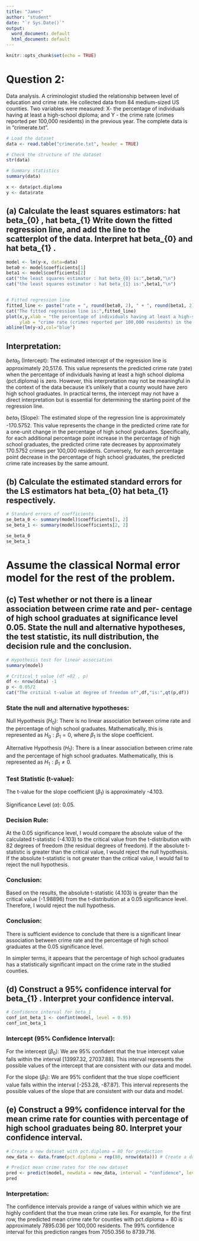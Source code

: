 ```yaml
---
title: "James"
author: "student"
date: "`r Sys.Date()`"
output:
  word_document: default
  html_document: default
---
```


```r
knitr::opts_chunk$set(echo = TRUE)
```

# Question 2:

Data analysis. A criminologist studied the relationship between level of education and crime rate. He collected data from 84 medium-sized US counties. Two variables were measured: X- the percentage of individuals having at least a high-school diploma; and Y - the crime rate (crimes reported per 100,000 residents) in the previous year. The complete data is in "crimerate.txt".

```r
# Load the dataset
data <- read.table("crimerate.txt", header = TRUE)

# Check the structure of the dataset
str(data)

# Summary statistics
summary(data)

x <- data$pct.diploma
y <- data$rate
```

## (a) Calculate the least squares estimators: hat beta\_{0} , hat beta\_{1} Write down the fitted regression line, and add the line to the scatterplot of the data. Interpret hat beta\_{0} and hat beta\_{1} .

```r
model <- lm(y~x, data=data)
beta0 <- model$coefficients[1]
beta1 <- model$coefficients[2]
cat("the least squares estimator : hat beta_{0} is:",beta0,"\n")
cat("the least squares estimator : hat beta_{1} is:",beta1,"\n")


# Fitted regression line
fitted_line <- paste("rate = ", round(beta0, 2), " + ", round(beta1, 2), " * pct.diploma")
cat("The fitted regression line is:",fitted_line)
plot(x,y,xlab = "the percentage of individuals having at least a high-school diploma",
     ylab = "crime rate (crimes reported per 100,000 residents) in the previous year")
abline(lm(y~x),col="blue")
```

## Interpretation:

$beta_{0}$ (Intercept): The estimated intercept of the regression line is approximately 20,517.6. This value represents the predicted crime rate (rate) when the percentage of individuals having at least a high school diploma (pct.diploma) is zero. However, this interpretation may not be meaningful in the context of the data because it's unlikely that a county would have zero high school graduates. In practical terms, the intercept may not have a direct interpretation but is essential for determining the starting point of the regression line.

$beta_{1}$ (Slope): The estimated slope of the regression line is approximately -170.5752. This value represents the change in the predicted crime rate for a one-unit change in the percentage of high school graduates. Specifically, for each additional percentage point increase in the percentage of high school graduates, the predicted crime rate decreases by approximately 170.5752 crimes per 100,000 residents. Conversely, for each percentage point decrease in the percentage of high school graduates, the predicted crime rate increases by the same amount.

## (b) Calculate the estimated standard errors for the LS estimators hat beta\_{0} hat beta\_{1} respectively.

```r
# Standard errors of coefficients
se_beta_0 <- summary(model)$coefficients[1, 2]
se_beta_1 <- summary(model)$coefficients[2, 2]

se_beta_0
se_beta_1

```

# Assume the classical Normal error model for the rest of the problem.

## (c) Test whether or not there is a linear association between crime rate and per- centage of high school graduates at significance level 0.05. State the null and alternative hypotheses, the test statistic, its null distribution, the decision rule and the conclusion.

```r
# Hypothesis test for linear association
summary(model)

# Critical t value (df =82 , p)
df <- nrow(data) -1 
p <- 0.05/2
cat("The critical t-value at degree of freedom of",df,"is:",qt(p,df))
```

### State the null and alternative hypotheses:

Null Hypothesis ($H_0$): There is no linear association between crime rate and the percentage of high school graduates. Mathematically, this is represented as $H_0: \beta_1 = 0$, where $\beta_1$ is the slope coefficient.

Alternative Hypothesis ($H_1$): There is a linear association between crime rate and the percentage of high school graduates. Mathematically, this is represented as $H_1: \beta_1 \neq 0$.



### Test Statistic (t-value):

The t-value for the slope coefficient ($\beta_1$) is approximately -4.103.

Significance Level ($\alpha$):  0.05.


### Decision Rule: 

At the 0.05 significance level, I would compare the absolute value of the calculated t-statistic (-4.103) to the critical value from the t-distribution with 82 degrees of freedom (the residual degrees of freedom).
If the absolute t-statistic is greater than the critical value, I would reject the null hypothesis.
If the absolute t-statistic is not greater than the critical value, I would fail to reject the null hypothesis.

### Conclusion:
Based on the results, the absolute t-statistic (4.103) is greater than the critical value (-1.98896) from the t-distribution at a 0.05 significance level. Therefore, I would reject the null hypothesis.

### Conclusion: 
There is sufficient evidence to conclude that there is a significant linear association between crime rate and the percentage of high school graduates at the 0.05 significance level.

In simpler terms, it appears that the percentage of high school graduates has a statistically significant impact on the crime rate in the studied counties.



## (d) Construct a 95% confidence interval for beta\_{1} . Interpret your confidence interval.
```r
# Confidence interval for beta_1
conf_int_beta_1 <- confint(model, level = 0.95)
conf_int_beta_1

```

### Intercept (95% Confidence Interval):

For the intercept ($\beta_0$): We are 95% confident that the true intercept value falls within the interval [13997.32, 27037.88]. This interval represents the possible values of the intercept that are consistent with our data and model.

For the slope ($\beta_1$): We are 95% confident that the true slope coefficient value falls within the interval [-253.28, -87.87]. This interval represents the possible values of the slope that are consistent with our data and model.


## (e) Construct a 99% confidence interval for the mean crime rate for counties with percentage of high school graduates being 80. Interpret your confidence interval.
```r
# Create a new dataset with pct.diploma = 80 for prediction
new_data <- data.frame(pct.diploma = rep(80, nrow(data))) # Create a dataset with 84 rows, all with pct.diploma = 80

# Predict mean crime rates for the new dataset
pred <- predict(model, newdata = new_data, interval = "confidence", level = 0.99)
pred


```

### Interpretation:

The confidence intervals provide a range of values within which we are highly confident that the true mean crime rate lies.
For example, for the first row, the predicted mean crime rate for counties with pct.diploma = 80 is approximately 7895.036 per 100,000 residents. 
The 99% confidence interval for this prediction ranges from 7050.356 to 8739.716.

